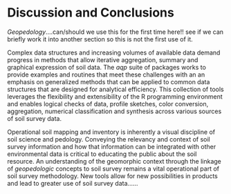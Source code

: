 

<!-- BTW, if you think you can do a cross reference to Chapter 4 (in de Discussion?), for example, how AQP could contribute to the geopedology framework presented in Figure 4.11, would be great. -->


<!-- 500 words -->
# Discussion and Conclusions

<!-- vision and major TODOs -->
<!-- functionality not described here -->


*Geopedology*....can/should we use this for the first time here!!  see if we can briefly work it into another section so this is not the first use of it.

Complex data structures and increasing volumes of available data demand progress in methods that allow iterative aggregation, summary and graphical expression of soil data. The *aqp* suite of packages works to provide examples and routines that meet these challenges with an an emphasis on generalized methods that can be applied to common data structures that are designed for analytical efficiency.  This collection of tools leverages the flexibility and extensibility of the R programming environment and enables logical checks of data, profile sketches, color conversion, aggregation, numerical classification and synthesis across various sources of soil survey data.   

Operational soil mapping and inventory is inherently a visual discipline of soil science and pedology. Conveying the relevancy and context of soil survey information and how that information can be integrated with other environmental data is critical to educating the public about the soil resource.  An understanding of the geomorphic context through the linkage of *geopedologic* concepts to soil survey remains a vital operational part of soil survey methodology.  New tools allow for new possibilities in products and lead to greater use of soil survey data......     



